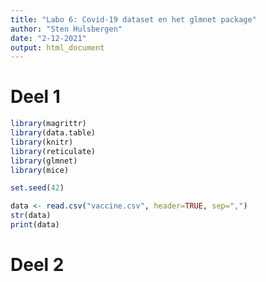 ```yaml
---
title: "Labo 6: Covid-19 dataset en het glmnet package"
author: "Sten Hulsbergen"
date: "2-12-2021"
output: html_document
---
```


# Deel 1

```r
library(magrittr)
library(data.table)
library(knitr)
library(reticulate)
library(glmnet)
library(mice)

set.seed(42)
```

```r
data <- read.csv("vaccine.csv", header=TRUE, sep=",")
str(data)
print(data)
```

# Deel 2




